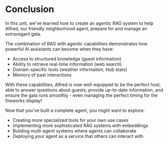 # Conclusion

In this unit, we've learned how to create an agentic RAG system to help Alfred, our friendly neighborhood agent, prepare for and manage an extravagant gala.

The combination of RAG with agentic capabilities demonstrates how powerful AI assistants can become when they have:
- Access to structured knowledge (guest information)
- Ability to retrieve real-time information (web search)
- Domain-specific tools (weather information, Hub stats)
- Memory of past interactions

With these capabilities, Alfred is now well-equipped to be the perfect host, able to answer questions about guests, provide up-to-date information, and ensure the gala runs smoothly - even managing the perfect timing for the fireworks display!

<Tip>
Now that you've built a complete agent, you might want to explore:

- Creating more specialized tools for your own use cases
- Implementing more sophisticated RAG systems with embeddings
- Building multi-agent systems where agents can collaborate
- Deploying your agent as a service that others can interact with
</Tip>

